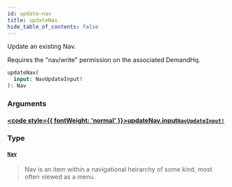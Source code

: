 ```yaml
---
id: update-nav
title: updateNav
hide_table_of_contents: false
---
```








Update an existing Nav.

Requires the "nav/write" permission on the associated DemandHq.

```graphql
updateNav(
  input: NavUpdateInput!
): Nav
```


### Arguments

#### [<code style={{ fontWeight: 'normal' }}>updateNav.<b>input</b></code>](#)<Bullet />[`NavUpdateInput!`](/demand/api/graphql-admin/reference/inputs/nav-update-input) <Badge class="secondary" text="non-null"/> <Badge class="secondary" text="input"/>
> 
> 

### Type

#### [`Nav`](/demand/api/graphql-admin/reference/objects/nav) <Badge class="secondary" text="object"/>
> Nav is an item within a navigational heirarchy of some kind, most often viewed as a menu.
> 





